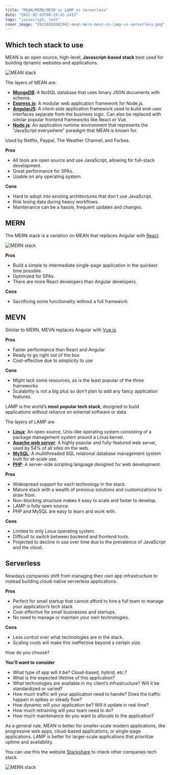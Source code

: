 ```yaml
---
title: "MEAN/MERN/MEVN vs LAMP vs Serverless"
date: "2022-02-03T00:29:42.241Z"
tags: "javascript, tech"
cover_image: "20220203002942-mean-mern-mevn-vs-lamp-vs-serverless.png"
---
```


## Which tech stack to use

MEAN is an open source, high-level, **Javascript-based stack** best used for building dynamic websites and applications.

<img src="/images/mean.png" alt="MEAN stack" />

The layers of MEAN are:

- [**MongoDB**](https://www.mongodb.com/): A NoSQL database that uses binary JSON documents with schema.
- [**Express.js**](https://expressjs.com/): A modular web application framework for Node.js.
- [**AngularJS**](https://angularjs.org/): A client-side application framework used to build end-user interfaces separate from the business logic. Can also be replaced with similar popular frontend frameworks like React or Vue.
- [**Node.js**](https://nodejs.org/en/): An application runtime environment that represents the “JavaScript everywhere” paradigm that MEAN is known for.

Used by Netflix, Paypal, The Weather Channel, and Forbes.

**Pros**

- All tools are open source and use JavaScript, allowing for full-stack development.
- Great performance for SPAs.
- Usable on any operating system.

**Cons**

- Hard to adopt into existing architectures that don't use JavaScript.
- Risk losing data during heavy workflows.
- Maintenance can be a hassle, frequent updates and changes.

## MERN

The MERN stack is a variation on MEAN that replaces Angular with [React](https://reactjs.org/).

<img src="/images/react-mern.png" alt="MERN stack" />

**Pros**

- Build a simple to intermediate single-page application in the quickest time possible.
- Optimized for SPAs.
- There are more React developers than Angular developers.

**Cons**

- Sacrificing some functionality without a full framework

## MEVN

Similar to MERN, MEVN replaces Angular with [Vue.js](https://vuejs.org/).

**Pros**

- Faster performance than React and Angular
- Ready to go right out of the box
- Cost-effective due to simplicity to use

**Cons**

- Might lack some resources, as is the least popular of the three frameworks
- Scalability is not a big plus so don’t plan to add any fancy application features.

LAMP is the world’s **most popular tech stack**, designed to build applications without reliance on external software or data.

The layers of LAMP are

- [**Linux**](https://www.linux.org/): An open source, Unix-like operating system consisting of a package management system around a Linux kernel.
- [**Apache web server**](https://httpd.apache.org/): A highly popular and fully-featured web server, used by 54% of all sites on the web.
- [**MySQL**](https://www.mysql.com/): A multithreaded SQL relational database management system built for at-scale use.
- [**PHP**](https://www.php.net/): A server-side scripting language designed for web development.

**Pros**

- Widespread support for each technology in the stack.
- Mature stack with a wealth of previous solutions and customizations to draw from.
- Non-blocking structure makes it easy to scale and faster to develop.
- LAMP is fully open source.
- PHP and MySQL are easy to learn and work with.

**Cons**

- Limited to only Linux operating system.
- Difficult to switch between backend and frontend tools.
- Projected to decline in use over time due to the prevalence of JavaScript and the cloud.

## Serverless

Nowdays companies shift from managing their own app infrastructure to instead building cloud-native serverless applications.

**Pros**

- Perfect for small startup that cannot afford to hire a full team to manage your application’s tech stack
- Cost-effective for small businesses and startups.
- No need to manage or maintain your own technologies.

**Cons**

- Less control over what technologies are in the stack.
- Scaling costs will make this ineffective beyond a certain size.

How do you choose?

**You’ll want to consider**

- What type of app will it be? Cloud-based, hybrid, etc.?
- What is the expected lifetime of this application?
- What technologies are available in my client’s infrastructure? Will it be standardized or varied?
- How much traffic will your application need to handle? Does the traffic happen in spikes or steady flow?
- How dynamic will your application be? Will it update in real time?
- How much retraining will your team need to do?
- How much maintenance do you want to allocate to the application?

As a general rule, MEAN is better for smaller-scale modern applications, like progressive web apps, cloud-based applications, or single-page applications. LAMP is better for larger-scale applications that prioritize uptime and availability.

You can use this the website [Stackshare](https://stackshare.io/) to check other companies tech stack.

<img src="/images/stackshare.png" alt="MERN stack" />
